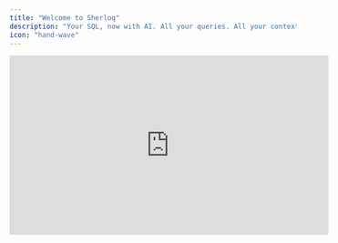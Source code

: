 ```yaml
---
title: "Welcome to Sherloq"
description: "Your SQL, now with AI. All your queries. All your context. Right inside your editor. "
icon: "hand-wave"
---
```


<iframe width="560" height="315" src="https://www.youtube.com/embed/y0fE4Oq5cEE?si=NpQVWTkcWglUbdbW" title="YouTube video player" frameborder="0" allow="accelerometer; autoplay; clipboard-write; encrypted-media; gyroscope; picture-in-picture" allowfullscreen />

Using our SQL repo plug-in, you can collaboratively manage, save, and share your SQL code, without leaving your IDE.

## "Sure, I know exactly where that query is. I'll send it to you straight away."

_Said no one, ever._

Sherloq is all about helping SQL users focus on what really matters - analyzing data and creating insights. Here’s what doesn’t matter, but for years we’ve been spending too much time on:

- Trying to remember when was the last time I ran a SQL on some ‘users_v2_old’ legacy table, and who might know where I put it
- Asking the company-wide ‘data-champs’ Slack channel if someone can send me the most updated CASE WHEN condition we talked about in last week’s guild meeting.
- Going over 252 queries in my team’s ‘All Queries’ Docs file with cmd\+f: ‘prospect_id’.

![WTF Happened](/images/wtf-happened.jpeg)

A few dozens of ping-pongs on Slack and 4 cups of coffee later, you give up and write something you sort of remember doing.
And the result? Getting inconsistent SQL, and inconsistent data.

As we ourselves were (and are still) heavy SQL users, we were looking to create a solution that gives us just the right amount of order we need. Something that’s actually built for this type of code.

That means that it’s organized and managed, but not too stiff.
It’s sits on top of our IDE, but doesn’t actually require any integration or access to the data.

It’s collaborative, but also has a place for our own personal work.
It can be used by people that love data and understand it, and by those that don’t.

<CardGroup cols={2}>
  <Card title="Download & Start" icon="download" href="/quickstart">
    Download the Sherloq Chrome extension / Datagrip plugin in seconds and get started with organizing your SQL queries
  </Card>
  <Card title="Checklist" icon="ballot-check" href="/checklist">
    Start with these first steps to make the most of Sherloq and get its core features working for you.
  </Card>
  <Card title="See features" icon="browser" href="/features">
    Take a look at the product features and see how Sherloq can make your analysis (and life) easier.
  </Card>
  <Card title="Changelog " icon="list-timeline" href="/changelog">
    See what’s new in Sherloq and stay updated on the latest improvements and features.
  </Card>
</CardGroup>

## Need help with onboarding?

We can hop on a 15 mins quick call [here](https://calendly.com/noy-twerski/hello?month=2024-10) or [contact us](/contactus) to guide you through this, don’t be shy ;)
